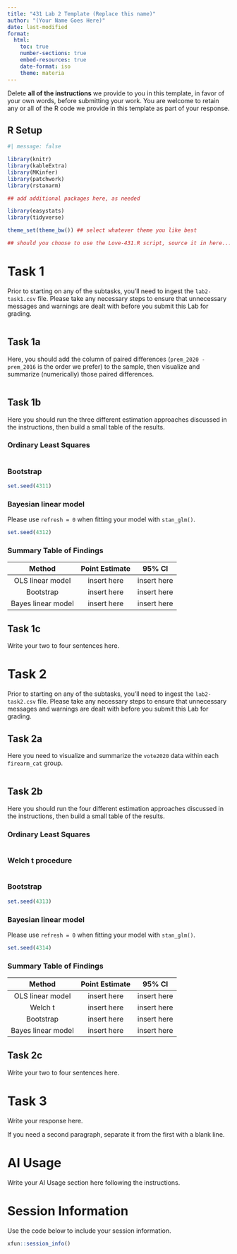 ---
title: "431 Lab 2 Template (Replace this name)"
author: "(Your Name Goes Here)"
date: last-modified
format: 
  html:
    toc: true
    number-sections: true
    embed-resources: true
    date-format: iso
    theme: materia
---

:::{.callout-important}

Delete **all of the instructions** we provide to you in this template, in favor of your own words, before submitting your work. You are welcome to retain any or all of the R code we provide in this template as part of your response.

:::

## R Setup {.unnumbered}

```{r}
#| message: false

library(knitr)
library(kableExtra)
library(MKinfer)
library(patchwork)
library(rstanarm)

## add additional packages here, as needed

library(easystats)
library(tidyverse)

theme_set(theme_bw()) ## select whatever theme you like best

## should you choose to use the Love-431.R script, source it in here...

```

# Task 1

Prior to starting on any of the subtasks, you'll need to ingest the `lab2-task1.csv` file. Please take any necessary steps to ensure that unnecessary messages and warnings are dealt with before you submit this Lab for grading.

```{r}

```


## Task 1a

Here, you should add the column of paired differences (`prem_2020 - prem_2016` is the order we prefer) to the sample, then visualize and summarize (numerically) those paired differences.

```{r}

```

## Task 1b

Here you should run the three different estimation approaches discussed in the instructions, then build a small table of the results.

### Ordinary Least Squares

```{r}

```

### Bootstrap

```{r}
set.seed(4311)

```

### Bayesian linear model

Please use `refresh = 0` when fitting your model with `stan_glm()`.

```{r}
set.seed(4312)

```


### Summary Table of Findings

Method | Point Estimate | 95% CI
:--------: | :-------: | :---------:
OLS linear model | insert here | insert here
Bootstrap | insert here | insert here
Bayes linear model | insert here | insert here


## Task 1c

Write your two to four sentences here.

# Task 2

Prior to starting on any of the subtasks, you'll need to ingest the `lab2-task2.csv` file. Please take any necessary steps to ensure that unnecessary messages and warnings are dealt with before you submit this Lab for grading.

## Task 2a

Here you need to visualize and summarize the `vote2020` data within each `firearm_cat` group.

```{r}

```


## Task 2b

Here you should run the four different estimation approaches discussed in the instructions, then build a small table of the results.

### Ordinary Least Squares

```{r}

```


### Welch t procedure

```{r}

```

### Bootstrap

```{r}
set.seed(4313)

```

### Bayesian linear model

Please use `refresh = 0` when fitting your model with `stan_glm()`.

```{r}
set.seed(4314)

```


### Summary Table of Findings

Method | Point Estimate | 95% CI
:--------: | :-------: | :---------:
OLS linear model | insert here | insert here
Welch t | insert here | insert here
Bootstrap | insert here | insert here
Bayes linear model | insert here | insert here


## Task 2c

Write your two to four sentences here.



# Task 3

Write your response here.

If you need a second paragraph, separate it from the first with a blank line.

# AI Usage

Write your AI Usage section here following the instructions.

# Session Information

Use the code below to include your session information.

```{r}
xfun::session_info()
```
